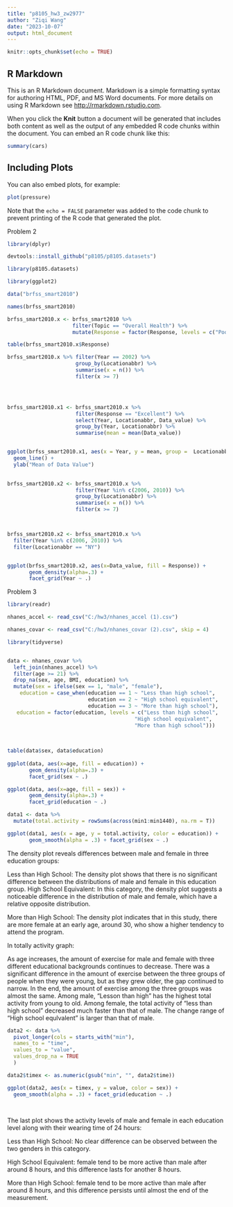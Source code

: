 ```yaml
---
title: "p8105_hw3_zw2977"
author: "Ziqi Wang"
date: "2023-10-07"
output: html_document
---
```


```r
knitr::opts_chunk$set(echo = TRUE)
```

## R Markdown

This is an R Markdown document. Markdown is a simple formatting syntax for authoring HTML, PDF, and MS Word documents. For more details on using R Markdown see <http://rmarkdown.rstudio.com>.

When you click the **Knit** button a document will be generated that includes both content as well as the output of any embedded R code chunks within the document. You can embed an R code chunk like this:

```r
summary(cars)
```

## Including Plots

You can also embed plots, for example:

```r
plot(pressure)
```

Note that the `echo = FALSE` parameter was added to the code chunk to prevent printing of the R code that generated the plot.






Problem 2


```r
library(dplyr)

devtools::install_github("p8105/p8105.datasets")

library(p8105.datasets)

library(ggplot2)

data("brfss_smart2010")
```

```r
names(brfss_smart2010)

brfss_smart2010.x <- brfss_smart2010 %>%
                     filter(Topic == "Overall Health") %>%
                     mutate(Response = factor(Response, levels = c("Poor", "Fair", "Good", "Very Good", "Excellent")))

table(brfss_smart2010.x$Response)
```


```r
brfss_smart2010.x %>% filter(Year == 2002) %>%
                      group_by(Locationabbr) %>%
                      summarise(x = n()) %>%
                      filter(x >= 7)




brfss_smart2010.x1 <- brfss_smart2010.x %>%
                      filter(Response == "Excellent") %>%
                      select(Year, Locationabbr, Data_value) %>%
                      group_by(Year, Locationabbr) %>%
                      summarise(mean = mean(Data_value))


ggplot(brfss_smart2010.x1, aes(x = Year, y = mean, group =  Locationabbr, color = Locationabbr )) +
  geom_line() +
  ylab("Mean of Data Value")

 
brfss_smart2010.x2 <- brfss_smart2010.x %>%
                      filter(Year %in% c(2006, 2010)) %>%
                      group_by(Locationabbr) %>%
                      summarise(x = n()) %>%
                      filter(x >= 7)



brfss_smart2010.x2 <- brfss_smart2010.x %>%
  filter(Year %in% c(2006, 2010)) %>%
  filter(Locationabbr == "NY")


ggplot(brfss_smart2010.x2, aes(x=Data_value, fill = Response)) +   
       geom_density(alpha=.3) +
       facet_grid(Year ~ .)            

```

 Problem 3
 
```r

library(readr)

nhanes_accel <- read_csv("C:/hw3/nhanes_accel (1).csv")

nhanes_covar <- read_csv("C:/hw3/nhanes_covar (2).csv", skip = 4)

```
 
 
```r
library(tidyverse)


data <- nhanes_covar %>%
  left_join(nhanes_accel) %>%
  filter(age >= 21) %>%
  drop_na(sex, age, BMI, education) %>%
  mutate(sex = ifelse(sex == 1, "male", "female"),
    education = case_when(education == 1 ~ "Less than high school",
                          education == 2 ~ "High school equivalent",
                          education == 3 ~ "More than high school"),
   education = factor(education, levels = c("Less than high school",
                                         "High school equivalent",
                                         "More than high school")))
                                         
 

table(data$sex, data$education)                                        
                          
ggplot(data, aes(x=age, fill = education)) +   
       geom_density(alpha=.3) +
       facet_grid(sex ~ .) 

ggplot(data, aes(x=age, fill = sex)) +   
       geom_density(alpha=.3) +
       facet_grid(education ~ .)

data1 <- data %>%
  mutate(total.activity = rowSums(across(min1:min1440), na.rm = T))

ggplot(data1, aes(x = age, y = total.activity, color = education)) +
       geom_smooth(alpha = .3) + facet_grid(sex ~ .)


```


The density plot reveals differences between male and female in three education groups:

Less than High School: The density plot shows that there is no significant difference between the distributions of male and female in this education group. 
High School Equivalent: In this category, the density plot suggests a noticeable difference in the distribution of male and female, which have a relative opposite distribution.

More than High School: The density plot indicates that in this study, there are more female at an early age, around 30, who show a higher tendency to attend the program.




In totally activity graph:

As age increases, the amount of exercise for male and female with three different educational backgrounds continues to decrease. There was a significant difference in the amount of exercise between the three groups of people when they were young, but as they grew older, the gap continued to narrow. In the end, the amount of exercise among the three groups was almost the same. Among male, "Lesson than high" has the highest total activity from young to old. Among female, the total activity of "less than high school" decreased much faster than that of male. The change range of "High school equlvalent" is larger than that of male.
 
 
 
 
```r
data2 <- data %>%
  pivot_longer(cols = starts_with("min"),
  names_to = "time",
  values_to = "value",
  values_drop_na = TRUE
  )

data2$timex <- as.numeric(gsub("min", "", data2$time))

ggplot(data2, aes(x = timex, y = value, color = sex)) +
  geom_smooth(alpha = .3) + facet_grid(education ~ .)
  
  
```
 The last plot shows the activity levels of male and female in each education level along with their wearing time of 24 hours:

Less than High School: No clear difference can be observed between the two genders in this category.

High School Equivalent: female tend to be more active than male after around 8 hours, and this difference lasts for another 8 hours.

More than High School: female tend to be more active than male after around 8 hours, and this difference persists until almost the end of the measurement.
